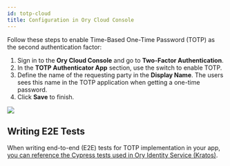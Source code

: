 ```yaml
---
id: totp-cloud
title: Configuration in Ory Cloud Console
---
```


Follow these steps to enable Time-Based One-Time Password (TOTP) as the second
authentication factor: 

1. Sign in to the **Ory Cloud Console** and go to **Two-Factor Authentication**.
2. In the **TOTP Authenticator App** section, use the switch to enable TOTP. 
3. Define the name of the requesting party in the **Display Name**. The users sees
this name in the TOTP application when getting a one-time password.
4. Click **Save** to finish.

![](../_static/mfa/3.png)

## Writing E2E Tests

When writing end-to-end (E2E) tests for TOTP implementation in your app, 
[you can reference the Cypress tests used in Ory Identity Service (Kratos)](https://github.com/ory/kratos/blob/fc2cecfbeab811aa1a851f953b6bc2a4c119c412/test/e2e/cypress/integration/profiles/mfa/totp.spec.ts).